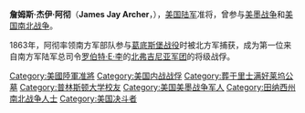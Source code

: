 {{Infobox military person
|name= 詹姆斯·杰伊·阿彻<br/>James Jay Archer
|born= {{birth date|1817|12|19}}
|died= {{death date and age|1864|10|24|1817|12|19}}
|image= JJArcherACW.jpg
|caption= 
|nickname=
|placeofbirth= [[马里兰州|马里兰州]][[贝莱尔_(马里兰州)|贝莱尔]]
|placeofdeath= [[弗吉尼亚州|弗吉尼亚州]][[里士满_(弗吉尼亚州)|里士满]]
|placeofburial= 
|placeofburial_label= 
|allegiance= 美国
|branch= 美国陆军
|serviceyears= 1846年-1848年<br/>1855年-1864年
|rank= 美国陆军准将
|unit=
|commands=
|battles= [[美墨战争|美墨战争]]
*[[查普特佩克战役|查普特佩克战役]]
[[美国南北战争|美国南北战争]]
*[[半岛战役|半岛战役]]
*[[七日战役|七日战役]]
*[[锡达山战役|锡达山战役]]
*[[第二次布尔河战役|第二次布尔河战役]]
*[[谢泼兹敦战役|谢泼兹敦战役]]
*[[弗雷德里克斯堡战役|弗雷德里克斯堡战役]]
*[[钱瑟勒斯维尔战役|钱瑟勒斯维尔战役]]
*[[葛底斯堡战役|葛底斯堡战役]]
*[[彼得斯堡围攻战|彼得斯堡围攻战]]
*[[皮布尔斯农场战役|皮布尔斯农场战役]]
|awards=
|relations=
|laterwork= 
}}
'''詹姆斯·杰伊·阿彻'''（'''James Jay Archer'''，{{bd|1817年|12月19日|1864年|10月24日|A}}），[[美国陆军|美国陆军]]准将，曾参与[[美墨战争|美墨战争]]和[[美国南北战争|美国南北战争]]。

1863年，阿彻率领南方军部队参与[[葛底斯堡战役|葛底斯堡战役]]时被北方军捕获，成为第一位来自南方军陆军总司令[[罗伯特·E·李|罗伯特·E·李]]的[[北弗吉尼亚军团|北弗吉尼亚军团]]的将级战俘。

{{US-stub}}
{{DEFAULTSORT: Archer, James}}
[[Category:美國陸軍准將|Category:美國陸軍准將]]
[[Category:美国内战战俘|Category:美国内战战俘]]
[[Category:葬于里士满好莱坞公墓|Category:葬于里士满好莱坞公墓]]
[[Category:普林斯顿大学校友|Category:普林斯顿大学校友]]
[[Category:美国美墨战争军人|Category:美国美墨战争军人]]
[[Category:田纳西州南北战争人士|Category:田纳西州南北战争人士]]
[[Category:美国决斗者|Category:美国决斗者]]